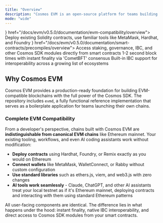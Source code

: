 ```yaml
---
title: "Overview"
description: "Cosmos EVM is an open-source platform for teams building their own chain, rollup, or EVM-compatible application. It offers the industry's leading Layer 1 stack with custom modules, instant finality, and a native interoperability layer. With Cosmos EVM, you maintain full ownership of your entire stack—from the application layer down to consensus."
mode: "wide"
---
```



<CardGroup cols={2}>
  <Card title="Ethereum Compatibility" icon={<EthereumOutlineIcon />} href="/docs/evm/v0.5.0/documentation/evm-compatibility/overview">
    Deploy existing Solidity contracts, use familiar tools like MetaMask, Hardhat, and Foundry
  </Card>
  <Card title="Cosmos Native Features" icon={<CosmosOutlineIcon />} href="/docs/evm/v0.5.0/documentation/smart-contracts/precompiles/overview">
    Access staking, governance, IBC, and other Cosmos SDK modules directly from smart contracts
  </Card>
  <Card title="Instant Finality" icon="zap" href="/docs/evm/v0.5.0/documentation/concepts/transactions">
    1-2 second block times with instant finality via 'CometBFT' consensus
  </Card>
  <Card title="Cross-Chain Ready" icon="globe" href="/docs/evm/v0.5.0/documentation/concepts/ibc">
    Built-in IBC support for interoperability across a growing list of ecosystems
  </Card>
</CardGroup>

## Why Cosmos EVM

Cosmos EVM provides a production-ready foundation for building EVM-compatible blockchains with the full power of the Cosmos SDK. The repository includes `evmd`, a fully functional reference implementation that serves as a boilerplate application for teams launching their own chains.

### Complete EVM Compatibility

From a developer's perspective, chains built with Cosmos EVM are **indistinguishable from canonical EVM chains** like Ethereum mainnet. Your existing tooling, workflows, and even AI coding assistants work without modification:

- **Deploy contracts** using Hardhat, Foundry, or Remix exactly as you would on Ethereum
- **Connect wallets** like MetaMask, WalletConnect, or Rabby without custom configuration
- **Use standard libraries** such as ethers.js, viem, and web3.js with zero changes
- **AI tools work seamlessly** - Claude, ChatGPT, and other AI assistants treat your local testnet as if it's Ethereum mainnet, deploying contracts and interacting with them using standard Ethereum patterns

All user-facing components are identical. The difference lies in what happens under the hood: instant finality, native IBC interoperability, and direct access to Cosmos SDK modules from your smart contracts.